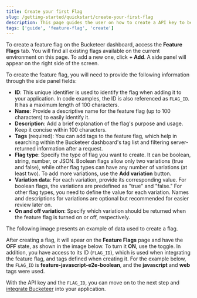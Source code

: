 ```yaml
---
title: Create your first Flag
slug: /getting-started/quickstart/create-your-first-flag
description: This page guides the user on how to create a API key to be used with a feature flag.
tags: ['guide', 'feature-flag', 'create']
---
```



To create a feature flag on the Bucketeer dashboard, access the **Feature Flags** tab. You will find all existing flags available on the current environment on this page. To add a new one, click **+ Add**. A side panel will appear on the right side of the screen.

To create the feature flag, you will need to provide the following information through the side panel fields:

- **ID**: This unique identifier is used to identify the flag when adding it to your application. In code examples, the ID is also referenced as `FLAG_ID`. It has a maximum length of 100 characters.
- **Name**: Provide a descriptive name for the feature flag (up to 100 characters) to easily identify it.
- **Description**: Add a brief explanation of the flag's purpose and usage. Keep it concise within 100 characters.
- **Tags** (required): You can add tags to the feature flag, which help in searching within the Bucketeer dashboard's tag list and filtering server-returned information after a request.
- **Flag type**: Specify the type of flag you want to create. It can be boolean, string, number, or JSON. Boolean flags allow only two variations (true and false), while other flag types can have any number of variations (at least two). To add more variations, use the **Add variation** button.
- **Variation data**: For each variation, provide its corresponding value. For boolean flags, the variations are predefined as "true" and "false." For other flag types, you need to define the value for each variation. Names and descriptions for variations are optional but recommended for easier review later on.
- **On and off variation**: Specify which variation should be returned when the feature flag is turned on or off, respectively.

The following image presents an example of data used to create a flag.

<CenteredImg
  imgURL="img/getting-started/quickstart/create-feature-flag.png"
  alt="create feature flag panel"
  wSize="400px"
  borderWidth="1px"
/>

After creating a flag, it will apear on the **Feature Flags** page and have the **OFF** state, as shown in the image below. To turn it **ON**, use the toggle. In addition, you have access to its ID (`FLAG_ID`), which is used when integrating the feature flag, and tags defined when creating it. For the example below, the `FLAG_ID` is **feature-javascript-e2e-boolean**, and the **javascript** and **web** tags were used.

<CenteredImg
  imgURL="img/getting-started/quickstart/created-feature-flag.png"
  alt="created feature flag"
  borderWidth="1px"
/>

With the API key and the `FLAG_ID`, you can move on to the next step and [integrate Bucketeer](/getting-started/quickstart/integrate-bucketeer) into your application.
